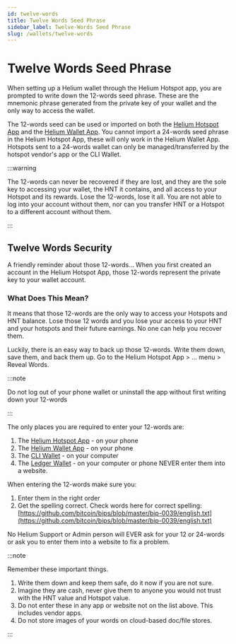 ```yaml
---
id: twelve-words
title: Twelve Words Seed Phrase
sidebar_label: Twelve-Words Seed Phrase
slug: /wallets/twelve-words
---
```


# Twelve Words Seed Phrase

When setting up a Helium wallet through the Helium Hotspot app, you are prompted to write down the
12-words seed phrase. These are the mnemonic phrase generated from the private key of your wallet
and the only way to access the wallet.

The 12-words seed can be used or imported on both the [Helium Hotspot App](/wallets/app-wallet) and
the [Helium Wallet App](/wallets/helium-wallet-app). You cannot import a 24-words seed phrase in the
Helium Hotspot App, these will only work in the Helium Wallet App. Hotspots sent to a 24-words
wallet can only be managed/transferred by the hotspot vendor's app or the CLI Wallet.

:::warning

The 12-words can never be recovered if they are lost, and they are the sole key to accessing your
wallet, the HNT it contains, and all access to your Hotspot and its rewards. Lose the 12-words, lose
it all. You are not able to log into your account without them, nor can you transfer HNT or a
Hotspot to a different account without them.

:::

## Twelve Words Security

A friendly reminder about those 12-words… When you first created an account in the Helium Hotspot
App, those 12-words represent the private key to your wallet account.

### What Does This Mean?

It means that those 12-words are the only way to access your Hotspots and HNT balance. Lose those 12
words and you lose your access to your HNT and your hotspots and their future earnings. No one can
help you recover them.

Luckily, there is an easy way to back up those 12-words. Write them down, save them, and back them
up. Go to the Helium Hotspot App > … menu > Reveal Words.

:::note

Do not log out of your phone wallet or uninstall the app without first writing down your 12-words

:::

The only places you are required to enter your 12-words are:

1. The [Helium Hotspot App](/wallets/app-wallet) - on your phone
2. The [Helium Wallet App](/wallets/helium-wallet-app) - on your phone
3. The [CLI Wallet](/wallets/cli-wallet) - on your computer
4. The [Ledger Wallet](/wallets/ledger) - on your computer or phone NEVER enter them into a website.

When entering the 12-words make sure you:

1. Enter them in the right order
2. Get the spelling correct. Check words here for correct spelling:
   [https://github.com/bitcoin/bips/blob/master/bip-0039/english.txt](https://github.com/bitcoin/bips/blob/master/bip-0039/english.txt)

No Helium Support or Admin person will EVER ask for your 12 or 24-words or ask you to enter them
into a website to fix a problem.

:::note

Remember these important things.

1. Write them down and keep them safe, do it now if you are not sure.
2. Imagine they are cash, never give them to anyone you would not trust with the HNT value and
   Hotspot value.
3. Do not enter these in any app or website not on the list above. This includes vendor apps.
4. Do not store images of your words on cloud-based doc/file stores.

:::
